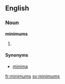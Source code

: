 == English ==
===Noun===
'''minimums'''
# {{plural of|[[minimum]]}}

====Synonyms====
*[[minima]]

[[fr:minimums]]
[[sv:minimums]]